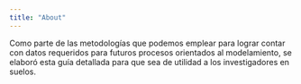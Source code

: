 ```yaml
---
title: "About"
---
```


Como parte de las metodologías que podemos emplear para lograr contar con datos requeridos para futuros procesos orientados al modelamiento, se elaboró esta guía detallada para que sea de utilidad a los investigadores en suelos.
